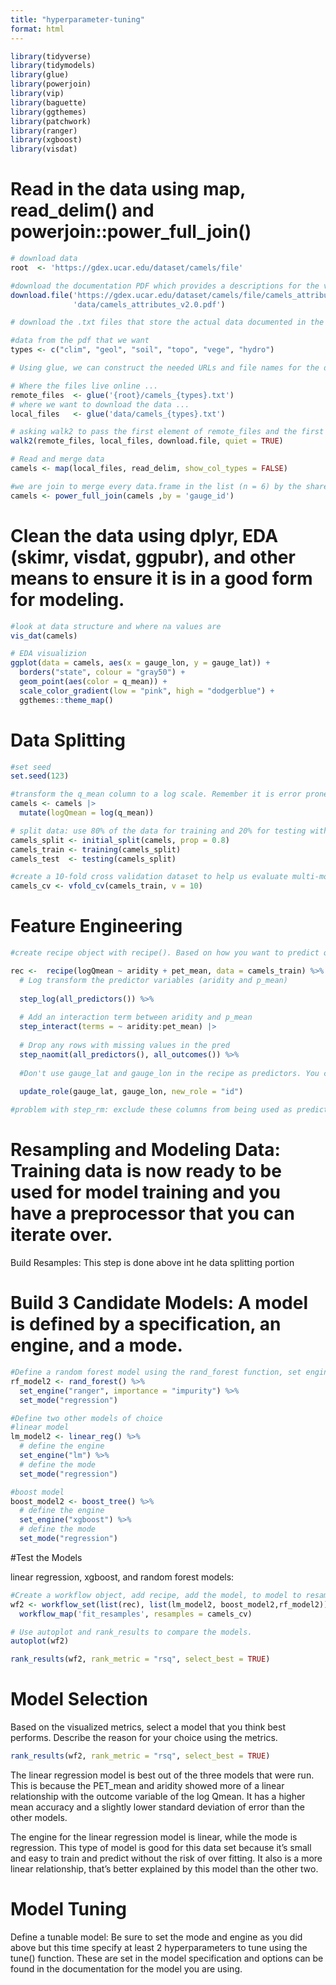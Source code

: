 ```yaml
---
title: "hyperparameter-tuning"
format: html
---
```


```r
library(tidyverse)
library(tidymodels)
library(glue)
library(powerjoin)
library(vip)
library(baguette)
library(ggthemes)
library(patchwork)
library(ranger)
library(xgboost)
library(visdat)
```
# Read in the data using map, read_delim() and powerjoin::power_full_join()
```r
# download data
root  <- 'https://gdex.ucar.edu/dataset/camels/file'

#download the documentation PDF which provides a descriptions for the various columns 
download.file('https://gdex.ucar.edu/dataset/camels/file/camels_attributes_v2.0.pdf', 
              'data/camels_attributes_v2.0.pdf')

# download the .txt files that store the actual data documented in the PDF. Create a vector storing the data types/file names we want to download:

#data from the pdf that we want
types <- c("clim", "geol", "soil", "topo", "vege", "hydro")

# Using glue, we can construct the needed URLs and file names for the data we want to download:

# Where the files live online ...
remote_files  <- glue('{root}/camels_{types}.txt')
# where we want to download the data ...
local_files   <- glue('data/camels_{types}.txt')

# asking walk2 to pass the first element of remote_files and the first element of local_files to the download.file function to download the data, and setting quiet = TRUE to suppress output. The process is then iterated for the second element of each vector, and so on.
walk2(remote_files, local_files, download.file, quiet = TRUE)

# Read and merge data
camels <- map(local_files, read_delim, show_col_types = FALSE) 

#we are join to merge every data.frame in the list (n = 6) by the shared gauge_id column. Since we want to keep all data, we want a full join.
camels <- power_full_join(camels ,by = 'gauge_id')
```


# Clean the data using dplyr, EDA (skimr, visdat, ggpubr), and other means to ensure it is in a good form for modeling.

```r
#look at data structure and where na values are
vis_dat(camels)

# EDA visualizion
ggplot(data = camels, aes(x = gauge_lon, y = gauge_lat)) +
  borders("state", colour = "gray50") +
  geom_point(aes(color = q_mean)) +
  scale_color_gradient(low = "pink", high = "dodgerblue") +
  ggthemes::theme_map()
```


# Data Splitting
```r
#set seed
set.seed(123)

#transform the q_mean column to a log scale. Remember it is error prone to apply transformations to the outcome variable within a recipe
camels <- camels |> 
  mutate(logQmean = log(q_mean))

# split data: use 80% of the data for training and 20% for testing with no stratification
camels_split <- initial_split(camels, prop = 0.8)
camels_train <- training(camels_split)
camels_test  <- testing(camels_split)

#create a 10-fold cross validation dataset to help us evaluate multi-model setups.
camels_cv <- vfold_cv(camels_train, v = 10)
```


# Feature Engineering
```r
#create recipe object with recipe(). Based on how you want to predict q_mean and the data should be the training data.

rec <-  recipe(logQmean ~ aridity + pet_mean, data = camels_train) %>%
  # Log transform the predictor variables (aridity and p_mean)
  
  step_log(all_predictors()) %>%
  
  # Add an interaction term between aridity and p_mean
  step_interact(terms = ~ aridity:pet_mean) |> 
  
  # Drop any rows with missing values in the pred
  step_naomit(all_predictors(), all_outcomes()) %>%
  
  #Don't use gauge_lat and gauge_lon in the recipe as predictors. You can use the step_rm() function to remove themwhile ensureing they persist in any data passed throuhg fit_*.
  
  update_role(gauge_lat, gauge_lon, new_role = "id")

#problem with step_rm: exclude these columns from being used as predictors, but still keep them in the dataset for later (e.g., to join, identify sites, or plot
```


# Resampling and Modeling Data: Training data is now ready to be used for model training and you have a preprocessor that you can iterate over.

Build Resamples: This step is done above int he data splitting portion


# Build 3 Candidate Models: A model is defined by a specification, an engine, and a mode. 
```r
#Define a random forest model using the rand_forest function, set engine to ranger and mode to regression
rf_model2 <- rand_forest() %>%
  set_engine("ranger", importance = "impurity") %>%
  set_mode("regression")

#Define two other models of choice 
#linear model
lm_model2 <- linear_reg() %>%
  # define the engine
  set_engine("lm") %>%
  # define the mode
  set_mode("regression")

#boost model
boost_model2 <- boost_tree() %>%
  # define the engine
  set_engine("xgboost") %>%
  # define the mode
  set_mode("regression")

```


#Test the Models

linear regression, xgboost, and random forest models:
```r
#Create a workflow object, add recipe, add the model, to model to resamples
wf2 <- workflow_set(list(rec), list(lm_model2, boost_model2,rf_model2)) %>%
  workflow_map('fit_resamples', resamples = camels_cv)

# Use autoplot and rank_results to compare the models.
autoplot(wf2)

rank_results(wf2, rank_metric = "rsq", select_best = TRUE)
```

# Model Selection

Based on the visualized metrics, select a model that you think best performs. Describe the reason for your choice using the metrics.
```r
rank_results(wf2, rank_metric = "rsq", select_best = TRUE)
```
The linear regression model is best out of the three models that were run. This is because the PET_mean and aridity showed more of a linear relationship with the outcome variable of the log Qmean. It has a higher mean accuracy and a slightly lower standard deviation of error than the other models.

The engine for the linear regression model is linear, while the mode is regression. This type of model is good for this data set because it's small and easy to train and predict without the risk of over fitting. It also is a more linear relationship, that's better explained by this model than the other two.


# Model Tuning

Define a tunable model: Be sure to set the mode and engine as you did above but this time specify at least 2 hyperparameters to tune using the tune() function. These are set in the model specification and options can be found in the documentation for the model you are using.
```r

```


